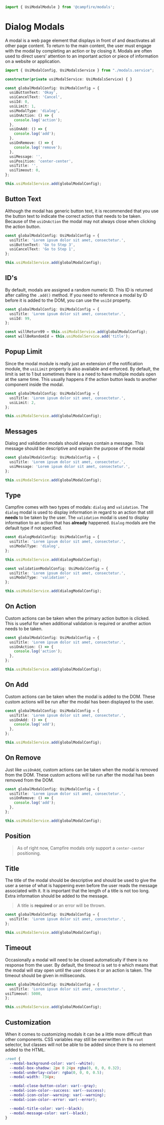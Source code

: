 ```ts
import { UsiModalModule } from '@campfire/modals';
```

# Dialog Modals
A modal is a web page element that displays in front of and deactivates all other page content. To return to the main
content, the user must engage with the modal by completing an action or by closing it. Modals are often used to direct
users' attention to an important action or piece of information on a website or application.

```ts
import { UsiModalConfig, UsiModalsService } from "./modals.service";

constructor(private usiModalService: UsiModalsService) { }

const globalModalConfig: UsiModalConfig = {
  usiButtonText: 'Okay',
  usiCancelText: 'Cancel',
  usiId: 0,
  usiLimit: 1,
  usiModalType: 'dialog',
  usiOnAction: () => {
    console.log('action');
  },
  usiOnAdd: () => {
    console.log('add');
  },
  usiOnRemove: () => {
    console.log('remove');
  },
  usiMessage: '',
  usiPosition: 'center-center',
  usiTitle: '',
  usiTimeout: 0,
};

this.usiModalService.add(globalModalConfig);
```

## Button Text
Although the modal has generic button text, it is recommended that you use the button text to indicate the correct
action that needs to be taken. Because of the `usiOnAction` the modal may not always close when clicking the action
button.

```ts
const globalModalConfig: UsiModalConfig = {
  usiTitle: 'Lorem ipsum dolor sit amet, consectetur.',
  usiButtonText: 'Go to Step 3',
  usiCancelText: 'Go to Step 1',
};

this.usiModalService.add(globalModalConfig);
```

## ID's
By default, modals are assigned a random numeric ID. This ID is returned after calling the `.add()` method. If you need
to reference a modal by ID before it is added to the DOM, you can use the `usiId` property.

```ts
const globalModalConfig: UsiModalConfig = {
  usiTitle: 'Lorem ipsum dolor sit amet, consectetur.',
  usiId: 99,
};

const willReturn99 = this.usiModalService.add(globalModalConfig);
const willBeRandomId = this.usiModalService.add('title');
```

## Popup Limit
Since the modal module is really just an extension of the notification module, the `usiLimit` property is also available
and enforced. By default, the limit is set to 1 but sometimes there is a need to have multiple modals open at the same
time. This usually happens if the action button leads to another component inside the modal.

```ts
const globalModalConfig: UsiModalConfig = {
  usiTitle: 'Lorem ipsum dolor sit amet, consectetur.',
  usiLimit: 2,
};

this.usiModalService.add(globalModalConfig);
```

## Messages
Dialog and validation modals should always contain a message. This message should be descriptive and explain the purpose
of the modal

```ts
const globalModalConfig: UsiModalConfig = {
  usiTitle: 'Lorem ipsum dolor sit amet, consectetur.',
  usiMessage: 'Lorem ipsum dolor sit amet, consectetur.',
};

this.usiModalService.add(globalModalConfig);
```

## Type
Campfire comes with two types of modals: `dialog` and `validation`. The `dialog` modal is used to display information in
regard to an action that still **needs** to be taken by the user. The `validation` modal is used to display information
to an action that has **already** happened. `Dialog` modals are the default type if not specified.

```ts
const dialogModalConfig: UsiModalConfig = {
  usiTitle: 'Lorem ipsum dolor sit amet, consectetur.',
  usiModalType: 'dialog',
};

this.usiModalService.add(dialogModalConfig);

const validationModalConfig: UsiModalConfig = {
  usiTitle: 'Lorem ipsum dolor sit amet, consectetur.',
  usiModalType: 'validation',
};

this.usiModalService.add(dialogModalConfig);
```

## On Action
Custom actions can be taken when the primary action button is clicked. This is useful for when additional validation is
required or another action needs to be taken.

```ts
const globalModalConfig: UsiModalConfig = {
  usiTitle: 'Lorem ipsum dolor sit amet, consectetur.',
  usiOnAction: () => {
    console.log('action');
  },
};

this.usiModalService.add(globalModalConfig);
```

## On Add
Custom actions can be taken when the modal is added to the DOM. These custom actions will be run after the modal has been
displayed to the user.

```ts
const globalModalConfig: UsiModalConfig = {
  usiTitle: 'Lorem ipsum dolor sit amet, consectetur.',
  usiOnAdd: () => {
    console.log('add');
  },
};

this.usiModalService.add(globalModalConfig);
```

## On Remove
Just like `usiOnAdd`, custom actions can be taken when the modal is removed from the DOM. These custom actions will
be run after the modal has been removed from the DOM.

```ts
const globalModalConfig: UsiModalConfig = {
  usiTitle: 'Lorem ipsum dolor sit amet, consectetur.',
  usiOnRemove: () => {
    console.log('add');
  },
};

this.usiModalService.add(globalModalConfig);
```

## Position
> As of right now, Campfire modals only support a `center-center` positioning.

## Title
The title of the modal should be descriptive and should be used to give the user a sense of what is happening even before
the user reads the message associated with it. It is important that the length of a title is not too long. Extra information
should be added to the message.

> A title is **required** or an error will be thrown.

```ts
const globalModalConfig: UsiModalConfig = {
  usiTitle: 'Lorem ipsum dolor sit amet, consectetur.',
};

this.usiModalService.add(globalModalConfig);
```

## Timeout
Occasionally a modal will need to be closed automatically if there is no response from the user. By default, the timeout
is set to `0` which means that the modal will stay open until the user closes it or an action is taken. The timeout should
be given in milliseconds.

```ts
const globalModalConfig: UsiModalConfig = {
  usiTitle: 'Lorem ipsum dolor sit amet, consectetur.',
usiTimeout: 5000,
};

this.usiModalService.add(globalModalConfig);
```

## Customization
When it comes to customizing modals it can be a little more difficult than other components. CSS variables may still be
overwritten in the `root` selector, but classes will not be able to be added since there is no element added to the HTML.

```css
:root {
  --modal-background-color: var(--white);
  --modal-box-shadow: 2px 0 24px rgba(0, 0, 0, 0.32);
  --modal-underlay-color: rgba(0, 0, 0, 0.5);
  --modal-width: 734px;

  --modal-close-button-color: var(--gray);
  --modal-icon-color--success: var(--success);
  --modal-icon-color--warning: var(--warning);
  --modal-icon-color--error: var(--error);

  --modal-title-color: var(--black);
  --modal-message-color: var(--black);
}
```
